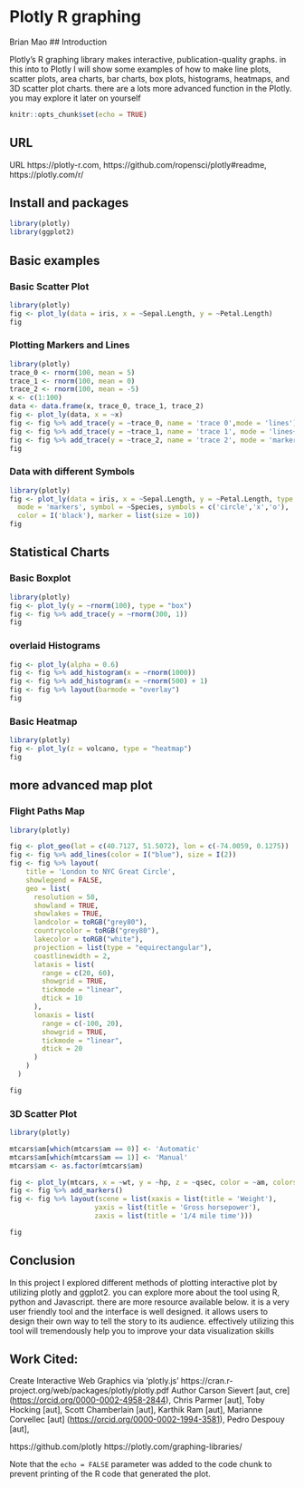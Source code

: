 # Plotly R graphing

Brian Mao
## Introduction

Plotly's R graphing library makes interactive, publication-quality graphs. in this into to Plotly I will show some examples of how to make line plots, scatter plots, area charts, bar charts, box plots, histograms, heatmaps, and 3D scatter plot charts. there are a lots more advanced function in the Plotly. you may explore it later on yourself 

```r
knitr::opts_chunk$set(echo = TRUE)
```

## URL

URL https://plotly-r.com, https://github.com/ropensci/plotly#readme,
https://plotly.com/r/

## Install and packages

```r
library(plotly)
library(ggplot2)
```

## Basic examples

### Basic Scatter Plot

```r
library(plotly)
fig <- plot_ly(data = iris, x = ~Sepal.Length, y = ~Petal.Length)
fig
```

### Plotting Markers and Lines

```r
library(plotly)
trace_0 <- rnorm(100, mean = 5)
trace_1 <- rnorm(100, mean = 0)
trace_2 <- rnorm(100, mean = -5)
x <- c(1:100)
data <- data.frame(x, trace_0, trace_1, trace_2)
fig <- plot_ly(data, x = ~x)
fig <- fig %>% add_trace(y = ~trace_0, name = 'trace 0',mode = 'lines')
fig <- fig %>% add_trace(y = ~trace_1, name = 'trace 1', mode = 'lines+markers')
fig <- fig %>% add_trace(y = ~trace_2, name = 'trace 2', mode = 'markers')
fig
```


### Data with different Symbols

```r
library(plotly)
fig <- plot_ly(data = iris, x = ~Sepal.Length, y = ~Petal.Length, type = 'scatter',
  mode = 'markers', symbol = ~Species, symbols = c('circle','x','o'),
  color = I('black'), marker = list(size = 10))
fig
```

## Statistical Charts

### Basic Boxplot

```r
library(plotly)
fig <- plot_ly(y = ~rnorm(100), type = "box")
fig <- fig %>% add_trace(y = ~rnorm(300, 1))
fig
```


### overlaid Histograms

```r
fig <- plot_ly(alpha = 0.6)
fig <- fig %>% add_histogram(x = ~rnorm(1000))
fig <- fig %>% add_histogram(x = ~rnorm(500) + 1)
fig <- fig %>% layout(barmode = "overlay")
fig
```


### Basic Heatmap

```r
library(plotly)
fig <- plot_ly(z = volcano, type = "heatmap")
fig
```

## more advanced map plot

### Flight Paths Map

```r
library(plotly)

fig <- plot_geo(lat = c(40.7127, 51.5072), lon = c(-74.0059, 0.1275))
fig <- fig %>% add_lines(color = I("blue"), size = I(2))
fig <- fig %>% layout(
    title = 'London to NYC Great Circle',
    showlegend = FALSE,
    geo = list(
      resolution = 50,
      showland = TRUE,
      showlakes = TRUE,
      landcolor = toRGB("grey80"),
      countrycolor = toRGB("grey80"),
      lakecolor = toRGB("white"),
      projection = list(type = "equirectangular"),
      coastlinewidth = 2,
      lataxis = list(
        range = c(20, 60),
        showgrid = TRUE,
        tickmode = "linear",
        dtick = 10
      ),
      lonaxis = list(
        range = c(-100, 20),
        showgrid = TRUE,
        tickmode = "linear",
        dtick = 20
      )
    )
  )

fig
```


### 3D Scatter Plot

```r
library(plotly)

mtcars$am[which(mtcars$am == 0)] <- 'Automatic'
mtcars$am[which(mtcars$am == 1)] <- 'Manual'
mtcars$am <- as.factor(mtcars$am)

fig <- plot_ly(mtcars, x = ~wt, y = ~hp, z = ~qsec, color = ~am, colors = c('#BF382A', '#0C4B8E'))
fig <- fig %>% add_markers()
fig <- fig %>% layout(scene = list(xaxis = list(title = 'Weight'),
                     yaxis = list(title = 'Gross horsepower'),
                     zaxis = list(title = '1/4 mile time')))

fig
```

## Conclusion

In this project I explored different methods of plotting interactive plot by utilizing plotly and ggplot2. you can explore more about the tool using R, python and Javascript. there are more resource available below. it is a very user friendly tool and the interface is well designed. it  allows users to design their own way to tell the story to its audience. effectively utilizing this tool will tremendously help you to improve your data visualization skills

## Work Cited:

Create Interactive Web Graphics via 'plotly.js'
https://cran.r-project.org/web/packages/plotly/plotly.pdf
Author Carson Sievert [aut, cre] (<https://orcid.org/0000-0002-4958-2844>),
Chris Parmer [aut],
Toby Hocking [aut],
Scott Chamberlain [aut],
Karthik Ram [aut],
Marianne Corvellec [aut] (<https://orcid.org/0000-0002-1994-3581>),
Pedro Despouy [aut],

https://github.com/plotly
https://plotly.com/graphing-libraries/






















Note that the `echo = FALSE` parameter was added to the code chunk to prevent printing of the R code that generated the plot.
